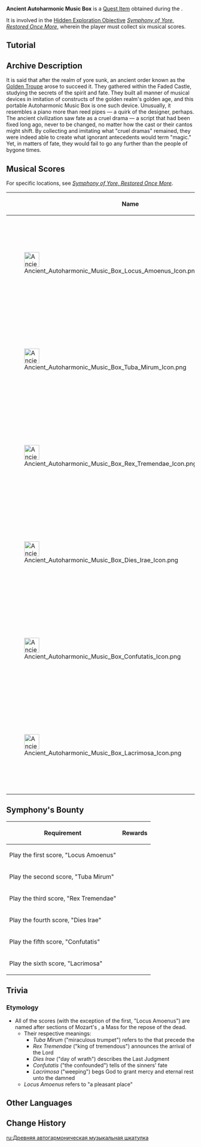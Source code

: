 {{Item Infobox
|id           = 120791
|image        = Item Ancient Autoharmonic Music Box.png
|type         = Quest Items
|quality      = 4
|description  = An ancient music box found in the [[Faded Castle]]. It contains the mysterious power of the [[Phobos|Symphony]].<br>Use it to read musical scores left by the [[Remuria|ancient civilization]]. Find more scores to unlock the civilization's secrets.
|source1      = [[The Shadow Over Petrichor]]
}}
'''Ancient Autoharmonic Music Box''' is a [[Quest Item]] obtained during the {{Quest|The Shadow Over Petrichor}}.

It is involved in the [[Hidden Exploration Objective]] ''[[Symphony of Yore, Restored Once More]]'', wherein the player must collect six musical scores.

==Tutorial==
{{Tutorial|Ancient Autoharmonic Music Box}}

==Archive Description==
It is said that after the realm of yore sunk, an ancient order known as the [[Golden Troupe]] arose to succeed it. They gathered within the Faded Castle, studying the secrets of the spirit and fate. They built all manner of musical devices in imitation of constructs of the golden realm's golden age, and this portable Autoharmonic Music Box is one such device. Unusually, it resembles a piano more than reed pipes &mdash; a quirk of the designer, perhaps.<br>The ancient civilization saw fate as a cruel drama &mdash; a script that had been fixed long ago, never to be changed, no matter how the cast or their cantos might shift. By collecting and imitating what "cruel dramas" remained, they were indeed able to create what ignorant antecedents would term "magic." Yet, in matters of fate, they would fail to go any further than the people of bygone times.

==Musical Scores==
For specific locations, see ''[[Symphony of Yore, Restored Once More]]''.

{|class="article-table"
!colspan=2|Name
!Image
!Description
|-
|[[File:Ancient Autoharmonic Music Box Locus Amoenus Icon.png|40px]]
|Locus Amoenus
|[[File:Ancient Autoharmonic Music Box Locus Amoenus Background.png|200px]]
|<p>It is said that the first terrestrial creatures emerged from the warm oceans...</p>
----
;After unlocking the score
The lands then were fertile, producing all in abundance. The gifts bestowed by fate were so ample that it seemed as if the land itself had been specially prepared for them...
----
;Narration
"A moving melody accompanies the swift ship as it cuts through the azure waves."<br>
"The outlander gently plucks at the harpstrings, telling his companion... From here to the ends of the sea, all this I give to thee..."<br>
"Until that day comes..."
|-
|[[File:Ancient Autoharmonic Music Box Tuba Mirum Icon.png|40px]]
|Tuba Mirum
|[[File:Ancient Autoharmonic Music Box Tuba Mirum Background.png|200px]]
|<p>As at the beginning of an epic opera, the hero embarks on their journey...</p>
----
;After unlocking the score
Guided by fate, the wandering king regained a nation and people, and wished to bring wisdom and wealth to this land of ignorance...
----
;Narration
"Who are you? And why have you come hither to such a remote realm?"<br>
"Sailing a magnificent ship into our bay, covered in gold and brass."<br>
"That which compels you must be divine fate."
|-
|[[File:Ancient Autoharmonic Music Box Rex Tremendae Icon.png|40px]]
|Rex Tremendae
|[[File:Ancient Autoharmonic Music Box Rex Tremendae Background.png|200px]]
|<p>Rejoice! Praise be! Hark, the bells are ringing, and gold, spices, and silk from afar all flow here, ours is a time free from worries...</p>
----
;After unlocking the score
But can such joyous days continue on like this forever? The king of heroes furrows his brows...
----
;Narration
"Greatness belongs to Remuria."<br>
"Great order, great power, great civilization, all is great."<br>
"Even its mistakes are great!"
|-
|[[File:Ancient Autoharmonic Music Box Dies Irae Icon.png|40px]]
|Dies Irae
|[[File:Ancient Autoharmonic Music Box Dies Irae Background.png|200px]]
|<p>Marching to the conquering beat of the war drums, the Golden Legion shines beneath the sun, and all darkness should have been banished...</p>
----
;After unlocking the score
The gifts of fate, once bestowed, shall not then be taken away by fate once more. Such is the path to justice chosen by the King. Even if this justice cannot be understood by his subjects...
----
;Narration
"The arrogant musician played the pipes, and the chariots of a thousand armies burst in the air."<br>
"Submit, mortals! Submit, barbarians!"<br>
"What I will bestow unto you is far greater than what you lose."
|-
|[[File:Ancient Autoharmonic Music Box Confutatis Icon.png|40px]]
|Confutatis
|[[File:Ancient Autoharmonic Music Box Confutatis Background.png|200px]]
|<p>The horn of judgment has already sounded, and fate's verdict cannot be defied. Even gods cannot escape...</p>
----
;After unlocking the score
When the day of judgment comes, how shall the world tremble? All mortals are stained with sin, and their rulers are no exception. All must be held to account for their crimes...
----
;Narration
"That day, the nether-dark shall deepen, and the black clouds shall gather."<br>
"Blood shall fill the oceans, and the earth shall turn to ash."<br>
"This is the judgement foretold by Sybilla."
|-
|[[File:Ancient Autoharmonic Music Box Lacrimosa Icon.png|40px]]
|Lacrimosa
|[[File:Ancient Autoharmonic Music Box Lacrimosa Background.png|200px]]
|<p>Fate is like a spinning loom that never ceases. After being watered by tears, new flowers will bloom forth from the ground...</p>
----
;After unlocking the score
The guilty humans rise from the sea of suffering and return to the womb. O Heavens, please grant them peace...
----
;Narration
"The ocean where tears converge shall never dry, but shall rise to the sky and fall as rain once more."<br>
"Please tell me that all of labors have not been in vain..."<br>
"Rest in peace now, after all has ended..."
|}

==Symphony's Bounty==
{|class="article-table"
!Requirement
!Rewards
|-
|Play the first score, "Locus Amoenus"
|{{Card List|delim=;|Primogem*20;Guide to Equity*2;Chapter of an Ancient Chord*3;Mora*20,000}}
|-
|Play the second score, "Tuba Mirum"
|{{Card List|delim=;|Primogem*20;Guide to Justice*2;Sublimation of Pure Sacred Dewdrop*3;Mora*20,000}}
|-
|Play the third score, "Rex Tremendae"
|{{Card List|delim=;|Primogem*20;Guide to Order*2;Wine Goblet of the Pristine Sea*3;Mora*20,000}}
|-
|Play the fourth score, "Dies Irae"
|{{Card List|delim=;|Primogem*20;Guide to Equity*2;Chapter of an Ancient Chord*3;Mora*20,000}}
|-
|Play the fifth score, "Confutatis"
|{{Card List|delim=;|Primogem*20;Guide to Justice*2;Sublimation of Pure Sacred Dewdrop*3;Mora*20,000}}
|-
|Play the sixth score, "Lacrimosa"
|{{Card List|delim=;|Primogem*20;Guide to Order*2;Wine Goblet of the Pristine Sea*3;Mora*20,000}}
|}

==Trivia==
===Etymology===
* All of the scores (with the exception of the first, "Locus Amoenus") are named after sections of Mozart's {{w|Requiem (Mozart)|Requiem}}, a Mass for the repose of the dead.
** Their respective meanings:
*** ''Tuba Mirum'' ("miraculous trumpet") refers to the {{w|Seven Trumpets}} that precede the {{w|Last Judgment}}
*** ''Rex Tremendae'' ("king of tremendous") announces the arrival of the Lord
*** ''Dies Irae'' ("day of wrath") describes the Last Judgment
*** ''Confutatis'' ("the confounded") tells of the sinners' fate
*** ''Lacrimosa'' ("weeping") begs God to grant mercy and eternal rest unto the damned
** ''Locus Amoenus'' refers to "a pleasant place"

==Other Languages==
{{Other Languages
|en       = Ancient Autoharmonic Music Box
|zhs      = 古老的自鸣音乐盒
|zhs_rm   = 
|zht      = 古老的自鳴音樂盒
|zht_rm   = 
|zh_tl    = 
|ja       = 古いオルゴール
|ja_rm    = Furui Orugooru
|ja_tl    = Ancient Music Box
|ko       = 고대 자동 오르골
|ko_tl    = 
|es       = Caja de música autoarmónica antigua
|es_tl    = Ancient Autoharmonic Music Box
|fr       = Ancienne boîte à musique auto-harmonieuse
|fr_tl    = Ancient Autoharmonious Music Box
|ru       = Древняя автогармоническая музыкальная шкатулка
|ru_tl    = Ancient Autoharmonic Music Box
|th       = กล่องดนตรีโบราณเล่นอัตโนมัติ
|th_rm    = 
|th_tl    = 
|vi       = Hộp Nhạc Cổ Tự Vang
|vi_tl    = 
|de       = Uralte autoharmonische Musikbox
|de_tl    = Ancient Autoharmonic Music Box
|id       = Kotak Musik Otomatis Kuno
|id_tl    = Ancient Automatic Music Box
|pt       = Caixa de Música Auto-Harmônica Antiga
|pt_tl    = 
|tr       = Kendinden Armonik Kadim Müzik Kutusu
|tr_tl    = 
|it       = Antico Carillon autoarmonico
|it_tl    = 
}}

==Change History==
{{Change History|4.6}}

[[ru:Древняя автогармоническая музыкальная шкатулка]]